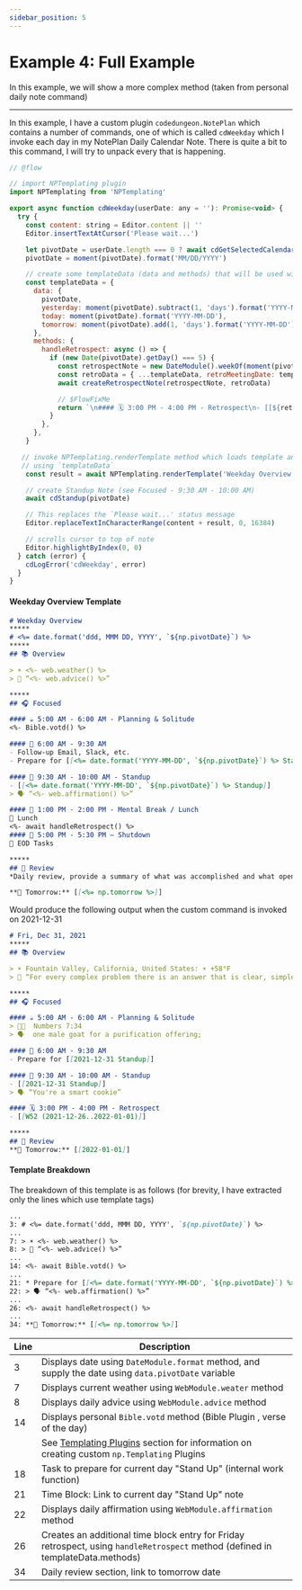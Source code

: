```yaml
---
sidebar_position: 5
---
```


# Example 4: Full Example
In this example, we will show a more complex method (taken from personal daily note command)

*****
In this example, I have a custom plugin `codedungeon.NotePlan` which contains a number of commands, one of which is called `cdWeekday` which I invoke each day in my NotePlan Daily Calendar Note.  There is quite a bit to this command, I will try to unpack every that is happening.

```js
// @flow

// import NPTemplating plugin
import NPTemplating from 'NPTemplating'

export async function cdWeekday(userDate: any = ''): Promise<void> {
  try {
    const content: string = Editor.content || ''
    Editor.insertTextAtCursor('Please wait...')

    let pivotDate = userDate.length === 0 ? await cdGetSelectedCalendarDate() : userDate
    pivotDate = moment(pivotDate).format('MM/DD/YYYY')

    // create some templateData (data and methods) that will be used within template
    const templateData = {
      data: {
        pivotDate,
        yesterday: moment(pivotDate).subtract(1, 'days').format('YYYY-MM-DD'),
        today: moment(pivotDate).format('YYYY-MM-DD'),
        tomorrow: moment(pivotDate).add(1, 'days').format('YYYY-MM-DD'),
      },
      methods: {
        handleRetrospect: async () => {
          if (new Date(pivotDate).getDay() === 5) {
            const retrospectNote = new DateModule().weekOf(moment(pivotDate).format('YYYY-MM-DD'))
            const retroData = { ...templateData, retroMeetingDate: templateData.data.today }
            await createRetrospectNote(retrospectNote, retroData)

            // $FlowFixMe
            return `\n#### 🗓 3:00 PM - 4:00 PM - Retrospect\n- [[${retrospectNote}]]\n`
          }
        },
      },
    }

   // invoke NPTemplating.renderTemplate method which loads template and processes
   // using `templateData`
    const result = await NPTemplating.renderTemplate('Weekday Overview', templateData)

    // create Standup Note (see Focused - 9:30 AM - 10:00 AM)
    await cdStandup(pivotDate)

    // This replaces the `Please wait...' status message
    Editor.replaceTextInCharacterRange(content + result, 0, 16384)

    // scrolls cursor to top of note
    Editor.highlightByIndex(0, 0)
  } catch (error) {
    cdLogError('cdWeekday', error)
  }
}

```

#### Weekday Overview Template

```markdown title="📋 Templates / 🧰 Dungeon / Weekday Overview"
# Weekday Overview
*****
# <%= date.format('ddd, MMM DD, YYYY', `${np.pivotDate}`) %>
*****
## 📚 Overview

> ☀️ <%- web.weather() %>
> 🙆 “<%- web.advice() %>”

*****
## 🎧 Focused

#### ☕️ 5:00 AM - 6:00 AM - Planning & Solitude
<%- Bible.votd() %>

#### 🧭 6:00 AM - 9:30 AM
- Follow-up Email, Slack, etc.
- Prepare for [[<%= date.format('YYYY-MM-DD', `${np.pivotDate}`) %> Standup]]

#### 🧭 9:30 AM - 10:00 AM - Standup
- [[<%= date.format('YYYY-MM-DD', `${np.pivotDate}`) %> Standup]]
> 🗣 “<%- web.affirmation() %>”

#### 🍴 1:00 PM - 2:00 PM - Mental Break / Lunch
🍱 Lunch
<%- await handleRetrospect() %>
#### 🏁 5:00 PM - 5:30 PM — Shutdown
📌 EOD Tasks

*****
## 🔖 Review
*Daily review, provide a summary of what was accomplished and what open items need to be carried over to tomorrow*

**📕 Tomorrow:** [[<%= np.tomorrow %>]]

```

Would produce the following output when the custom command is invoked on 2021-12-31

```markdown
# Fri, Dec 31, 2021
*****
## 📚 Overview

> ☀️ Fountain Valley, California, United States: ☀️ +58°F
> 🙆 “For every complex problem there is an answer that is clear, simple, and wrong.”

*****
## 🎧 Focused

#### ☕️ 5:00 AM - 6:00 AM - Planning & Solitude
> 🙏🏻  Numbers 7:34
> 🗣  one male goat for a purification offering;

#### 🧭 6:00 AM - 9:30 AM
- Prepare for [[2021-12-31 Standup]]

#### 🧭 9:30 AM - 10:00 AM - Standup
- [[2021-12-31 Standup]]
> 🗣 “You're a smart cookie”

#### 🗓 3:00 PM - 4:00 PM - Retrospect
- [[W52 (2021-12-26..2022-01-01)]]

*****
## 🔖 Review
**📕 Tomorrow:** [[2022-01-01]]
```

#### Template Breakdown
The breakdown of this template is as follows (for brevity, I have extracted only the lines which use template tags)

```markdown
...
3: # <%= date.format('ddd, MMM DD, YYYY', `${np.pivotDate}`) %>
...
7: > ☀️ <%- web.weather() %>
8: > 🙆 “<%- web.advice() %>”
...
14: <%- await Bible.votd() %>
...
21: * Prepare for [[<%= date.format('YYYY-MM-DD', `${np.pivotDate}`) %> Standup]]
22: > 🗣 “<%- web.affirmation() %>”
...
26: <%- await handleRetrospect() %>
...
34: **📕 Tomorrow:** [[<%= np.tomorrow %>]]
```

| Line        | Description |
| ----- | -------------------------------------------------------------------------------------------------------- |
| 3     | Displays date using `DateModule.format` method, and supply the date using `data.pivotDate` variable       |
| 7     | Displays current weather using `WebModule.weater` method       |
| 8     | Displays daily advice using `WebModule.advice` method      |
| 14    | Displays personal `Bible.votd` method (Bible Plugin , verse of the day)    |
|       | See [Templating Plugins](/docs/templating-plugins/overview) section for information on creating custom `np.Templating` Plugins    |
| 18    | Task to prepare for current day "Stand Up" (internal work function)    |
| 21    | Time Block: Link to current day "Stand Up" note    |
| 22    | Displays daily affirmation using `WebModule.affirmation` method    |
| 26    | Creates an additional time block entry for Friday retrospect, using `handleRetrospect` method (defined in templateData.methods)    |
| 34    | Daily review section, link to tomorrow date    |
